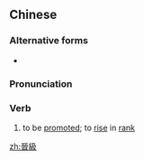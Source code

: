 {{also|晋级}}
==Chinese==
{{zh-forms|s=晋级}}

===Alternative forms===
* {{zh-l|進級}}

===Pronunciation===
{{zh-pron
|m=jìnjí
|c=zeon3 kap1
|cat=v
}}

===Verb===
{{zh-verb}}

# to be [[promoted]]; to [[rise]] in [[rank]]

[[zh:晉級]]
